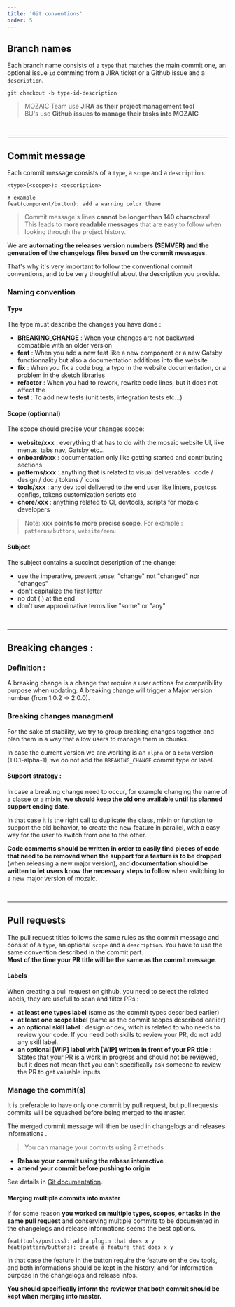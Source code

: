 ```yaml
---
title: 'Git conventions'
order: 5
---
```


## Branch names

Each branch name consists of a `type` that matches the main commit one, an optional issue `id` comming from a JIRA ticket or a Github issue and a `description`.

```shell
git checkout -b type-id-description
```

> MOZAIC Team use **JIRA as their project management tool** <br /> BU's use **Github issues to manage their tasks into MOZAIC**

<br />

---

## Commit message

Each commit message consists of a `type`, a `scope` and a `description`.

```shell
<type>(<scope>): <description>

# example
feat(component/button): add a warning color theme
```

> Commit message's lines **cannot be longer than 140 characters**!  
> This leads to **more readable messages** that are easy to follow when looking through the project history.

We are **automating the releases version numbers (SEMVER) and the generation of the changelogs files based on the commit messages**.

That's why it's very important to follow the conventional commit conventions, and to be very thoughtful about the description you provide.

### Naming convention

#### Type

The type must describe the changes you have done :

- **BREAKING_CHANGE** : When your changes are not backward compatible with an older version
- **feat** : When you add a new feat like a new component or a new Gatsby functionnality but also a documentation additions into the website
- **fix** : When you fix a code bug, a typo in the website documentation, or a problem in the sketch libraries
- **refactor** : When you had to rework, rewrite code lines, but it does not affect the
- **test** : To add new tests (unit tests, integration tests etc...)

#### Scope (optionnal)

The scope should precise your changes scope:

- **website/xxx** : everything that has to do with the mosaic website UI, like menus, tabs nav, Gatsby etc...
- **onboard/xxx** : documentation only like getting started and contributing sections
- **patterns/xxx** : anything that is related to visual deliverables : code / design / doc / tokens / icons
- **tools/xxx** : any dev tool delivered to the end user like linters, postcss configs, tokens customization scripts etc
- **chore/xxx** : anything related to CI, devtools, scripts for mozaic developers

> Note: **xxx points to more precise scope**. For example : `patterns/buttons`, `website/menu`

#### Subject

The subject contains a succinct description of the change:

- use the imperative, present tense: "change" not "changed" nor "changes"
- don't capitalize the first letter
- no dot (.) at the end
- don't use approximative terms like "some" or "any"

<br />

---

## Breaking changes :

### Definition :

A breaking change is a change that require a user actions for compatibility purpose when updating. A breaking change will trigger a Major version number (from 1.0.2 => 2.0.0).

### Breaking changes managment

For the sake of stability, we try to group breaking changes together and plan them in a way that allow users to manage them in chunks.

In case the current version we are working is an `alpha` or a `beta` version (1.0.1-alpha-1), we do not add the `BREAKING_CHANGE` commit type or label.

#### Support strategy :

In case a breaking change need to occur, for example changing the name of a classe or a mixin, **we should keep the old one available until its planned support ending date**.

In that case it is the right call to duplicate the class, mixin or function to support the old behavior, to create the new feature in parallel, with a easy way for the user to switch from one to the other.

**Code comments should be written in order to easily find pieces of code that need to be removed when the support for a feature is to be dropped** (when releasing a new major version), and **documentation should be written to let users know the necessary steps to follow** when switching to a new major version of mozaic.

<br />

---

## Pull requests

The pull request titles follows the same rules as the commit message and consist of a `type`, an optional `scope` and a `description`. You have to use the same convention described in the commit part.  
**Most of the time your PR title will be the same as the commit message**.

#### Labels

When creating a pull request on github, you need to select the related labels, they are usefull to scan and filter PRs :

- **at least one types label** (same as the commit types described earlier)
- **at least one scope label** (same as the commit scopes described earlier)
- **an optional skill label** : design or dev, witch is related to who needs to review your code. If you need both skills to review your PR, do not add any skill label.
- **an optional [WIP] label with [WIP] written in front of your PR title** : States that your PR is a work in progress and should not be reviewed, but it does not mean that you can't specifically ask someone to review the PR to get valuable inputs.

### Manage the commit(s)

It is preferable to have only one commit by pull request, but pull requests commits will be squashed before being merged to the master.

The merged commit message will then be used in changelogs and releases informations .

> You can manage your commits using 2 methods :

- **Rebase your commit using the rebase interactive**
- **amend your commit before pushing to origin**

See details in [Git documentation](https://git-scm.com/book/en/v2).

#### Merging multiple commits into master

If for some reason **you worked on multiple types, scopes, or tasks in the same pull request** and conserving multiple commits to be documented in the changelogs and release informations seems the best options.

```shell
feat(tools/postcss): add a plugin that does x y
feat(pattern/buttons): create a feature that does x y
```

In that case the feature in the button require the feature on the dev tools, and both informations should be kept in the history, and for information purpose in the changelogs and release infos.

**You should specifically inform the reviewer that both commit should be kept when merging into master.**
